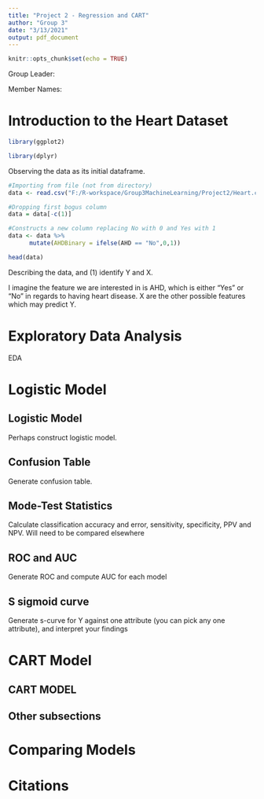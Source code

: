 ```yaml
---
title: "Project 2 - Regression and CART"
author: "Group 3"
date: "3/13/2021"
output: pdf_document
---
```


```r
knitr::opts_chunk$set(echo = TRUE)
```

Group Leader: \underline{Brianna Johnson}

Member Names: \underline{Marco Sousa, Ben Pfeffer, Nikita Seleznev, Brianna Johnson}


# Introduction to the Heart Dataset

```r
library(ggplot2)

library(dplyr)

```

Observing the data as its initial dataframe.
```r

#Importing from file (not from directory)
data <- read.csv("F:/R-workspace/Group3MachineLearning/Project2/Heart.csv")

#Dropping first bogus column
data = data[-c(1)]

#Constructs a new column replacing No with 0 and Yes with 1
data <- data %>%
      mutate(AHDBinary = ifelse(AHD == "No",0,1))

head(data)
```

Describing the data, and (1) identify Y and X.

I imagine the feature we are interested in is AHD, which is either "Yes" or "No" in regards to having heart disease. X are the other possible features which may predict Y.


# Exploratory Data Analysis

EDA

# Logistic Model

## Logistic Model

Perhaps construct logistic model.

## Confusion Table

Generate confusion table.
 
## Mode-Test Statistics

Calculate classification accuracy and error, sensitivity, specificity, PPV and NPV. Will need to be compared elsewhere

## ROC and AUC

Generate ROC and compute AUC for each model

## S sigmoid curve

Generate s-curve for Y against one attribute (you can pick any one attribute), and interpret your findings


# CART Model

## CART MODEL

## Other subsections

# Comparing Models

# Citations

